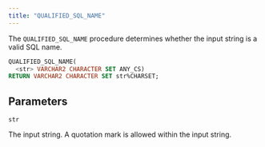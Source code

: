 ```yaml
---
title: "QUALIFIED_SQL_NAME"
---
```


The `QUALIFIED_SQL_NAME` procedure determines whether the input string is a valid SQL name. 


```sql
QUALIFIED_SQL_NAME(
  <str> VARCHAR2 CHARACTER SET ANY_CS)
RETURN VARCHAR2 CHARACTER SET str%CHARSET;
```

## Parameters

`str`

 The input string. A quotation mark is allowed within the input string.

